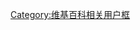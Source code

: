 {{Userbox
| border-c        = #000000
| border-s        = 1
| id                   = [[File:Waste Cube 45 x 45.jpg|Waste Cube 45 x 45]]
| info-c            = #FFFFFF
| info-s            = 8
| info-fc           = #000000
| info               = 這個用戶譴責浪費資源、能源和食物的行為。
|usercategory = 拒绝浪费的维基人
}}
<noinclude>[[Category:维基百科相关用户框]]</noinclude>